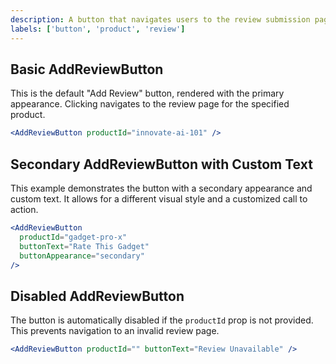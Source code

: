 ```yaml
---
description: A button that navigates users to the review submission page for a specific product.
labels: ['button', 'product', 'review']
---
```


## Basic AddReviewButton

This is the default "Add Review" button, rendered with the primary appearance.
Clicking navigates to the review page for the specified product.

```jsx
<AddReviewButton productId="innovate-ai-101" />
```

## Secondary AddReviewButton with Custom Text

This example demonstrates the button with a secondary appearance and custom text.
It allows for a different visual style and a customized call to action.

```jsx
<AddReviewButton
  productId="gadget-pro-x"
  buttonText="Rate This Gadget"
  buttonAppearance="secondary"
/>
```

## Disabled AddReviewButton

The button is automatically disabled if the `productId` prop is not provided.
This prevents navigation to an invalid review page.

```jsx
<AddReviewButton productId="" buttonText="Review Unavailable" />